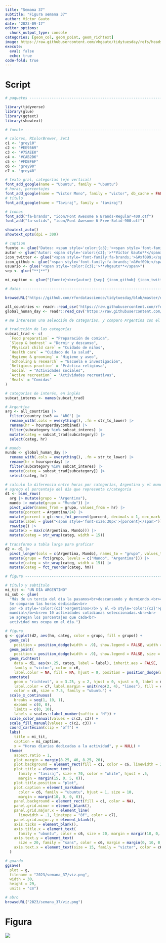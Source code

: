 ```yaml
---
title: "Semana 37"
subtitle: "Figura semana 37"
author: Víctor Gauto
date: "2023-09-17"
editor_options:
  chunk_output_type: console
categories: [geom_col, geom_point, geom_richtext]
image: https://raw.githubusercontent.com/vhgauto/tidytuesday/refs/heads/main/2023/semana_37/viz.png
execute:
  eval: false
  echo: true
code-fold: true
---
```



# Script

```r

# paquetes ----------------------------------------------------------------

library(tidyverse)
library(glue)
library(ggtext)
library(showtext)

# fuente ------------------------------------------------------------------

# colores, RColorBrewer, Set1
c1 <- "grey10"
c2 <- "#EE9569"
c3 <- "#75AEE0"
c4 <- "#CAB2D6"
c5 <- "#FDBF6F"
c6 <- "grey90"
c7 <- "grey40"

# texto gral, categorías (eje vertical)
font_add_google(name = "Ubuntu", family = "ubuntu")
# horas, porcentajes
font_add_google(name = "Victor Mono", family = "victor", db_cache = FALSE)
# título
font_add_google(name = "Taviraj", family = "taviraj")

# íconos
font_add("fa-brands", "icon/Font Awesome 6 Brands-Regular-400.otf")
font_add("fa-solids", "icon/Font Awesome 6 Free-Solid-900.otf")

showtext_auto()
showtext_opts(dpi = 300)

# caption
fuente <- glue("Datos: <span style='color:{c3};'><span style='font-family:victor;'>{{<b>tidytuesdayR</b>}}</span> semana 37. The Human Chronome Project</span>")
autor <- glue("Autor: <span style='color:{c3};'>**Víctor Gauto**</span>")
icon_twitter <- glue("<span style='font-family:fa-brands;'>&#xf099;</span>")
icon_github <- glue("<span style='font-family:fa-brands;'>&#xf09b;</span>")
usuario <- glue("<span style='color:{c3};'>**vhgauto**</span>")
sep <- glue("**|**")

mi_caption <- glue("{fuente}<br>{autor} {sep} {icon_github} {icon_twitter} {usuario}")

# datos -------------------------------------------------------------------

browseURL("https://github.com/rfordatascience/tidytuesday/blob/master/data/2023/2023-09-12/readme.md")

all_countries <- readr::read_csv('https://raw.githubusercontent.com/rfordatascience/tidytuesday/master/data/2023/2023-09-12/all_countries.csv')
global_human_day <- readr::read_csv('https://raw.githubusercontent.com/rfordatascience/tidytuesday/master/data/2023/2023-09-12/global_human_day.csv')

# me interesan una selección de categorías, y comparo Argentina con el mundo

# traducción de las categorías
subcat_trad <- c(
  `Food preparation` = "Preparación de comida",
  `Sleep & bedrest` = "Dormir y descanso",
  `Physical child care` = "Cuidado de niños",
  `Health care` = "Cuidado de la salud",
  `Hygiene & grooming` = "Higiene y aseo",
  `Schooling & research` = "Escuela e investigación",
  `Religious practice` = "Práctica religiosa",
  `Social` = "Actividades sociales",
  `Active recreation` = "Actividades recreativas",
  `Meals` = "Comidas"
)

# categorías de interés, en inglés
subcat_interes <- names(subcat_trad)

# Argentina
arg <- all_countries |> 
  filter(country_iso3 == "ARG") |> 
  rename_with(.cols = everything(), .fn = str_to_lower) |> 
  rename(hr = hoursperdaycombined) |> 
  filter(subcategory %in% subcat_interes) |> 
  mutate(categ = subcat_trad[subcategory]) |> 
  select(categ, hr)

# mundo
mundo <- global_human_day |> 
  rename_with(.cols = everything(), .fn = str_to_lower) |> 
  rename(hr = hoursperday) |> 
  filter(subcategory %in% subcat_interes) |> 
  mutate(categ = subcat_trad[subcategory]) |> 
  select(categ, hr)

# calculo la diferencia entre horas por categorías, Argentina y el mundo
# agrego el porcentaje del día que representa c/categoría
d1 <- bind_rows(
  arg |> mutate(grupo = "Argentina"),
  mundo |> mutate(grupo = "Mundo")) |> 
  pivot_wider(names_from = grupo, values_from = hr) |> 
  mutate(porcent = Argentina/24) |> 
  mutate(porcent = gt::vec_fmt_percent(porcent, decimals = 1, dec_mark = ",", sep_mark = "")) |> 
  mutate(label = glue("<span style='font-size:30px'>{porcent}</span>")) |> 
  rowwise() |> 
  mutate(x = max(c(Argentina, Mundo))) |> 
  mutate(categ = str_wrap(categ, width = 15))
  
# transformo a tabla larga para graficar
d2 <- d1 |> 
  pivot_longer(cols = c(Argentina, Mundo), names_to = "grupo", values_to = "hm") |> 
  mutate(grupo = fct(grupo, levels = c("Mundo", "Argentina"))) |> 
  mutate(categ = str_wrap(categ, width = 15)) |> 
  mutate(categ = fct_reorder(categ, hm))

# figura ------------------------------------------------------------------

# título y subtítulo
mi_tit <- "UN DÍA ARGENTINO"
mi_sub <- glue(
  "Más de un tercio del día la pasamos<br>descansando y durmiendo.<br><br>
  Se comparan las horas dedicadas<br>
  por <b style='color:{c3}'>argentinos</b> y el <b style='color:{c2}'>promedio
  mundial</b><br>en 10 actividades cotidianas seleccionadas.<br><br>
  Se agregan los porcentajes que cada<br>
  actividad nos ocupa en el día.")

# figura
g <- ggplot(d2, aes(hm, categ, color = grupo, fill = grupo)) +
  geom_col(
    position = position_dodge(width = .9), show.legend = FALSE, width = .1) +
  geom_point(
    position = position_dodge(width = .9), show.legend = FALSE, size = 4) +
  geom_richtext(
    data = d1, aes(x+.25, categ, label = label), inherit.aes = FALSE,
    family = "victor", color = c6,
    label.color = NA, fill = NA, hjust = 0, position = position_dodge(width = .9)) +
  annotate(
    geom = "richtext", x = 3.25, y = 2, hjust = 0, vjust = 0, label = mi_sub,
    label.color = c7, label.margin = unit(rep(2, 4), "lines"), fill = c1, 
    color = c6, size = 7.5, family = "ubuntu") +
  scale_x_continuous(
    breaks = seq(1, 10, 1),
    expand = c(0, 0),
    limits = c(0, 10),
    labels = scales::label_number(suffix = "H")) +
  scale_color_manual(values = c(c2, c3)) +
  scale_fill_manual(values = c(c2, c3)) +
  coord_cartesian(clip = "off") +
  labs(
    title = mi_tit,
    caption = mi_caption,
    x = "Horas diarias dedicadas a la actividad", y = NULL) +
  theme(
    aspect.ratio = 1,
    plot.margin = margin(8.25, 40, 8.25, 20),
    plot.background = element_rect(fill = c1, color = c6, linewidth = 3),
    plot.title = element_text(
      family = "taviraj", size = 70, color = "white", hjust = .5,
      margin = margin(15, 0, 5, 0)),
    plot.title.position = "plot",
    plot.caption = element_markdown(
      color = c6, family = "ubuntu", hjust = 1, size = 10, 
      margin = margin(10, 0, 0, 0)),
    panel.background = element_rect(fill = c1, color = NA),
    panel.grid.minor = element_blank(),
    panel.grid.major.x = element_line(
      linewidth = .1, linetype = "8f", color = c7),
    panel.grid.major.y = element_blank(),
    axis.ticks = element_blank(),
    axis.title.x = element_text(
      family = "ubuntu", color = c6, size = 20, margin = margin(10, 0, 0, 0)),
    axis.text.y = element_text(
      size = 20, family = "sans", color = c6, margin = margin(0, 10, 0, 0)),
    axis.text.x = element_text(size = 15, family = "victor", color = c6)
  )

# guardo
ggsave(
  plot = g,
  filename = "2023/semana_37/viz.png",
  width = 30,
  height = 29,
  units = "cm")

# abro
browseURL("2023/semana_37/viz.png")
```

# Figura

![](https://raw.githubusercontent.com/vhgauto/tidytuesday/refs/heads/main/2023/semana_37/viz.png)


